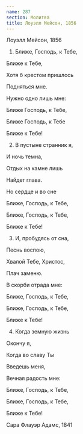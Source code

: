 ```yaml
---
name: 287
section: Молитва
title: Лоуэлл Мейсон, 1856
---
```

Лоуэлл Мейсон, 1856


1. Ближе, Господь, к Тебе,

Ближе к Тебе,

Хотя б крестом пришлось

Подняться мне.

Нужно одно лишь мне:

Ближе Господь, к Тебе,

Ближе Господь, к Тебе

Ближе к Тебе!


2. В пустыне странник я,

И ночь темна,

Отдых на камне лишь

Найдет глава.

Но сердце и во сне

Ближе, Господь, к Тебе,

Ближе, Господь, к Тебе,

Ближе к Тебе!


3. И, пробудясь от сна,

Песнь воспою,

Хвалой Тебе, Христос,

Плач заменю.

В скорби отрада мне:

Ближе, Господь, к Тебе,

Ближе, Господь, к Тебе,

Ближе к Тебе!


4. Когда земную жизнь

Окончу я,

Когда во славу Ты

Введешь меня,

Вечная радость мне:

Ближе, Господь, к Тебе,

Ближе, Господь, к Тебе,

Ближе к Тебе!


Сара Флауэр Адамс, 1841